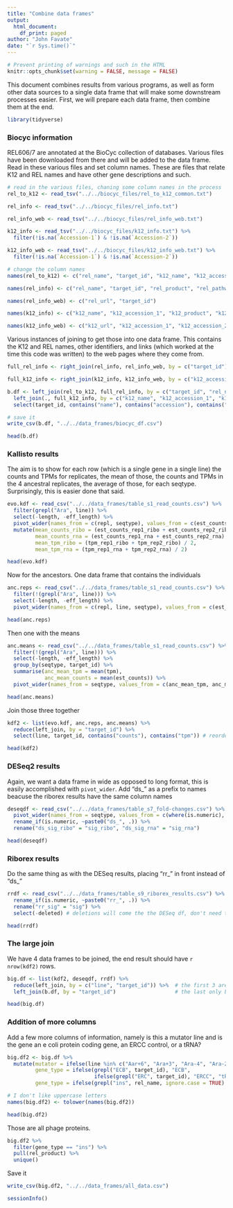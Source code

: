 ```yaml
---
title: "Combine data frames"
output: 
  html_document:
    df_print: paged
author: "John Favate"
date: "`r Sys.time()`"
---
```


<style type="text/css">
.main-container {
  max-width: 1200px;
  margin-left: auto;
  margin-right: auto;
}
</style>

```r
# Prevent printing of warnings and such in the HTML
knitr::opts_chunk$set(warning = FALSE, message = FALSE)
```

This document combines results from various programs, as well as form other data sources to a single data frame that will make some downstream processes easier. First, we will prepare each data frame, then combine them at the end.

```r
library(tidyverse)
```

### Biocyc information

REL606/7 are annotated at the BioCyc collection of databases. Various files have been downloaded from there and will be added to the data frame. Read in these various files and set column names. These are files that relate K12 and REL names and have other gene descriptions and such. 
```r
# read in the various files, chaning some column names in the process
rel_to_k12 <- read_tsv("../../biocyc_files/rel_to_k12_common.txt") 

rel_info <- read_tsv("../../biocyc_files/rel_info.txt")

rel_info_web <- read_tsv("../../biocyc_files/rel_info_web.txt")

k12_info <- read_tsv("../../biocyc_files/k12_info.txt") %>%
  filter(!is.na(`Accession-1`) & !is.na(`Accession-2`))

k12_info_web <- read_tsv("../../biocyc_files/k12_info_web.txt") %>%
  filter(!is.na(`Accession-1`) & !is.na(`Accession-2`))

# change the column names
names(rel_to_k12) <- c("rel_name", "target_id", "k12_name", "k12_accession_1", "k12_accession_2")

names(rel_info) <- c("rel_name", "target_id", "rel_product", "rel_pathways", "rel_reactions")

names(rel_info_web) <- c("rel_url", "target_id")

names(k12_info) <- c("k12_name", "k12_accession_1", "k12_product", "k12_accession_2", "k12_pathways", "k12_reactions")

names(k12_info_web) <- c("k12_url", "k12_accession_1", "k12_accession_2")
```

Various instances of joining to get those into one data frame. This contains the K12 and REL names, other identifiers, and links (which worked at the time this code was written) to the web pages where they come from.
```r
full_rel_info <- right_join(rel_info, rel_info_web, by = c("target_id"))

full_k12_info <- right_join(k12_info, k12_info_web, by = c("k12_accession_1", "k12_accession_2"))

b.df <- left_join(rel_to_k12, full_rel_info, by = c("target_id", "rel_name")) %>%
  left_join(., full_k12_info, by = c("k12_name", "k12_accession_1", "k12_accession_2")) %>%
  select(target_id, contains("name"), contains("accession"), contains("product"), contains("pathway"), contains("reaction"), everything())

# save it
write_csv(b.df, "../../data_frames/biocyc_df.csv")

head(b.df)
```

### Kallisto results

The aim is to show for each row (which is a single gene in a single line) the counts and TPMs for replicates, the mean of those, the counts and TPMs in the 4 ancestral replicates, the average of those, for each seqtype. Surprisingly, this is easier done that said.
```r
evo.kdf <- read_csv("../../data_frames/table_s1_read_counts.csv") %>%              # read the df in
  filter(grepl("Ara", line)) %>%                                                   # only want evo for this part
  select(-length, -eff_length) %>%                                                 # remove these columns
  pivot_wider(names_from = c(repl, seqtype), values_from = c(est_counts, tpm)) %>% # reshape to a wide format
  mutate(mean_counts_ribo = (est_counts_rep1_ribo + est_counts_rep2_ribo) / 2,     # calculate the various means
         mean_counts_rna = (est_counts_rep1_rna + est_counts_rep2_rna) / 2,
         mean_tpm_ribo = (tpm_rep1_ribo + tpm_rep2_ribo) / 2,
         mean_tpm_rna = (tpm_rep1_rna + tpm_rep2_rna) / 2)

head(evo.kdf)
```

Now for the ancestors. One data frame that contains the individuals
```r
anc.reps <- read_csv("../../data_frames/table_s1_read_counts.csv") %>%
  filter(!(grepl("Ara", line))) %>%
  select(-length, -eff_length) %>% 
  pivot_wider(names_from = c(repl, line, seqtype), values_from = c(est_counts, tpm))

head(anc.reps)
```

Then one with the means
```r
anc.means <- read_csv("../../data_frames/table_s1_read_counts.csv") %>%
  filter(!(grepl("Ara", line))) %>%
  select(-length, -eff_length) %>% 
  group_by(seqtype, target_id) %>% 
  summarise(anc_mean_tpm = mean(tpm),
            anc_mean_counts = mean(est_counts)) %>% 
  pivot_wider(names_from = seqtype, values_from = c(anc_mean_tpm, anc_mean_counts))

head(anc.means)
```

Join those three together
```r
kdf2 <- list(evo.kdf, anc.reps, anc.means) %>% 
  reduce(left_join, by = "target_id") %>% 
  select(line, target_id, contains("counts"), contains("tpm")) # reordering to group TPM and counts

head(kdf2)
```

### DESeq2 results

Again, we want a data frame in wide as opposed to long format, this is easily accomplished with `pivot_wider`. Add "ds_" as a prefix to names beacuse the riborex results have the same column names
```r
deseqdf <- read_csv("../../data_frames/table_s7_fold-changes.csv") %>% 
  pivot_wider(names_from = seqtype, values_from = c(where(is.numeric), sig)) %>% 
  rename_if(is.numeric, ~paste0("ds_", .)) %>% 
  rename("ds_sig_ribo" = "sig_ribo", "ds_sig_rna" = "sig_rna")

head(deseqdf)
```

### Riborex results

Do the same thing as with the DESeq results, placing "rr_" in front instead of "ds_"
```r
rrdf <- read_csv("../../data_frames/table_s9_riborex_results.csv") %>% 
  rename_if(is.numeric, ~paste0("rr_", .)) %>% 
  rename("rr_sig" = "sig") %>% 
  select(-deleted) # deletions will come the the DESeq df, don't need them here too

head(rrdf)
```


### The large join

We have 4 data frames to be joined, the end result should have `r nrow(kdf2)` rows. 
```r
big.df <- list(kdf2, deseqdf, rrdf) %>% 
  reduce(left_join, by = c("line", "target_id")) %>%  # the first 3 are joined by line and target_id
  left_join(b.df, by = "target_id")                   # the last only by target_id

head(big.df)
```

### Addition of more columns

Add a few more columns of information, namely is this a mutator line and is the gene an e coli protein coding gene, an ERCC control, or a tRNA?
```r
big.df2 <- big.df %>% 
  mutate(mutator = ifelse(line %in% c("Aar+6", "Ara+3", "Ara-4", "Ara-2", "Ara-1", "Ara-3"), TRUE, FALSE), 
         gene_type = ifelse(grepl("ECB", target_id), "ECB",                                               
                            ifelse(grepl("ERC", target_id), "ERCC", "tRNA")),
         gene_type = ifelse(grepl("ins", rel_name, ignore.case = TRUE) | grepl("ins", k12_name, ignore.case = TRUE), "ins", gene_type))

# I don't like uppercase letters
names(big.df2) <- tolower(names(big.df2))

head(big.df2)
```

Those are all phage proteins.
```r
big.df2 %>% 
  filter(gene_type == "ins") %>% 
  pull(rel_product) %>% 
  unique()
```
Save it
```r
write_csv(big.df2, "../../data_frames/all_data.csv")
```

```r
sessionInfo()
```


